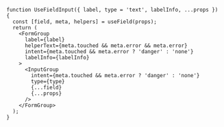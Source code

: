 ```
function UseFieldInput({ label, type = 'text', labelInfo, ...props }) {
  const [field, meta, helpers] = useField(props);
  return (
    <FormGroup
      label={label}
      helperText={meta.touched && meta.error && meta.error}
      intent={meta.touched && meta.error ? 'danger' : 'none'}
      labelInfo={labelInfo}
    >
      <InputGroup
        intent={meta.touched && meta.error ? 'danger' : 'none'}
        type={type}
        {...field}
        {...props}
      />
    </FormGroup>
  );
}
```